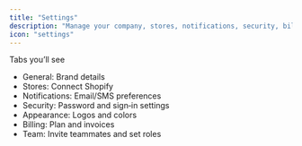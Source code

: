 ```yaml
---
title: "Settings"
description: "Manage your company, stores, notifications, security, billing, and team."
icon: "settings"
---
```


Tabs you’ll see
- General: Brand details
- Stores: Connect Shopify
- Notifications: Email/SMS preferences
- Security: Password and sign‑in settings
- Appearance: Logos and colors
- Billing: Plan and invoices
- Team: Invite teammates and set roles

